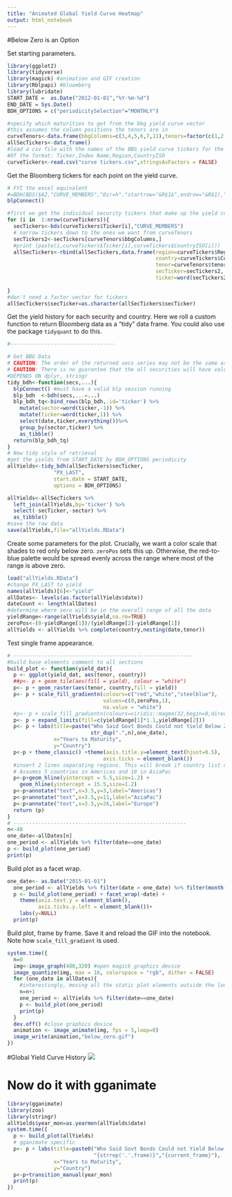 ```yaml
---
title: "Animated Global Yield Curve Heatmap"
output: html_notebook
---
```


#Below Zero is an Option

Set starting parameters.

```r
library(ggplot2)
library(tidyverse)
library(magick) #animation and GIF creation
library(Rblpapi) #bloomberg
library(lubridate)
START_DATE =  as.Date("2012-01-01","%Y-%m-%d")
END_DATE = Sys.Date()
BDH_OPTIONS = c("periodicitySelection"="MONTHLY")

#specify which maturities to get from the bbg yield curve vector
#this assumes the column positions the tenors are in
curveTenors<-data.frame(bbgColumns=c(3,4,5,6,7,11),tenors=factor(c(1,2,3,4,5,10)))
allSecTickers<-data_frame()
#load a csv file with the names of the BBG yield curve tickers for the countries we want
#Of the format: Ticker,Index Name,Region,CountryISO
curveTickers<-read.csv("curve tickers.csv",stringsAsFactors = FALSE)

```
Get the Bloomberg tickers for each point on the yield curve.
```r
# FYI the excel equivalent
#=BDH(BDS($A2,"CURVE_MEMBERS","Dir=h","startrow="&R$1&",endrow="&R$1),"PX_LAST",$M$1,$M$1,"fill=x")
blpConnect()

#first we get the individual security tickers that make up the yield curves.
for (i in  1:nrow(curveTickers)){
  secTickers<-bds(curveTickers$Ticker[i],"CURVE_MEMBERS")
  # narrow tickers down to the ones we want from curveTenors
  secTickers2<-secTickers[curveTenors$bbgColumns,]
  #print (paste(i,curveTickers$Ticker[i],curveTickers$CountryISO[i]))
  allSecTickers<-rbind(allSecTickers,data.frame(region=curveTickers$Region[i],
                                                country=curveTickers$CountryISO[i],
                                                tenor=curveTenors$tenors,
                                                secTicker=secTickers2,
                                                ticker=word(secTickers2,1)))
  
}
#don't need a factor vector for tickers
allSecTickers$secTicker=as.character(allSecTickers$secTicker)

```
Get the yield history for each security and country.  Here we roll a custom function to return Bloomberg data as a "tidy" data frame.  You could also use the package `tidyquant` to do this.
```r
#----------------------------------

# Get BBG Data
# CAUTION: The order of the returned secs series may not be the same as order of the secs inputs
# CAUTION: There is no guarantee that the all securities will have values for the same dates.
#DEPENDS ON dplyr, stringr
tidy_bdh<-function(secs,...){
  blpConnect() #must have a valid blp session running
  blp_bdh  <-bdh(secs,...=...)
  blp_bdh_tq<-bind_rows(blp_bdh,.id='ticker') %>%
    mutate(sector=word(ticker,-1)) %>% 
    mutate(ticker=word(ticker,1)) %>% 
    select(date,ticker,everything())%>%
    group_by(sector,ticker) %>% 
    as_tibble()
  return(blp_bdh_tq)
}
# New tidy style of retrieval
#get the yields from START_DATE by BDH_OPTIONS periodicity
allYields<-tidy_bdh(allSecTickers$secTicker,
               "PX_LAST",
               start.date = START_DATE,
               options = BDH_OPTIONS)

allYields<-allSecTickers %>% 
  left_join(allYields,by='ticker') %>% 
  select(-secTicker,-sector) %>% 
  as_tibble()
#save the raw data
save(allYields,file="allYields.RData")
```
Create some parameters for the plot.  Crucially, we want a color scale that shades to red only below zero. `zeroPos` sets this up.  Otherwise, the red-to-blue palette would be spread evenly across the range where most of the range is above zero.
```r
load("allYields.RData")
#change PX_LAST to yield
names(allYields)[6]<-"yield"
allDates<- levels(as.factor(allYields$date))
dateCount <- length(allDates)
#determine where zero will be in the overall range of all the data
yieldRange<-range(allYields$yield,na.rm=TRUE)
zeroPos<-(0-yieldRange[1])/(yieldRange[2]-yieldRange[1])
allYields <- allYields %>% complete(country,nesting(date,tenor))

```
Test single frame appearance.
```r
# ----------------------------------------------------------
#build base elements comment to all sections
build_plot <- function(yield_dat){
  p <- ggplot(yield_dat, aes(tenor, country))
  ##p<- p + geom_tile(aes(fill = yield), colour = "white")
  p<- p + geom_raster(aes(tenor, country,fill = yield))
  p<- p + scale_fill_gradientn(colours=c("red","white","steelblue"),
                               values=c(0,zeroPos,1),
                               na.value = "white")
  #p<- p + scale_fill_gradientn(colours=viridis::magma(32,begin=0,direction = #1))
  p<- p + expand_limits(fill=c(yieldRange[1]*1.1,yieldRange[2]))
  p<- p + labs(title=paste("Who Said Govt Bonds Could not Yield Below Zero?\n",
                           str_dup(".",n),one_date),
               x="Years to Maturity",
               y="Country")
  p<-p + theme_classic() +theme(axis.title.y=element_text(hjust=0.5),
                               axis.ticks = element_blank())
  #insert 2 lines separating regions. This will break if country list changes
  # Assumes 5 countries in Americas and 10 in AsiaPac
  p<-p+geom_hline(yintercept = 5.5,size=1.2) + 
    geom_hline(yintercept = 15.5,size=1.2)
  p<-p+annotate("text",x=3.5,y=3,label="Americas")
  p<-p+annotate("text",x=3.5,y=11,label="AsiaPac")
  p<-p+annotate("text",x=3.5,y=26,label="Europe")
  return (p)
}
# --------------------------------------------------------
n<-48
one_date<-allDates[n]
one_period <- allYields %>% filter(date==one_date)
p <- build_plot(one_period)
print(p)
```
Build plot as a facet wrap.
```r
one_date<- as.Date("2015-01-01")
  one_period <- allYields %>% filter(date > one_date) %>% filter(month(date)==12)
  p <- build_plot(one_period) + facet_wrap(~date) + 
    theme(axis.text.y = element_blank(),
          axis.ticks.y.left = element_blank())+
    labs(y=NULL)
  print(p)

```
Build plot, frame by frame.  Save it and reload the GIF into the notebook.  Note how `scale_fill_gradient` is used.
```r
system.time({
  n=0
  img<-image_graph(480,320) #open magick graphics device
  image_quantize(img, max = 16, colorspace = "rgb", dither = FALSE)
  for (one_date in allDates){
    #interestingly, moving all the static plot elements outside the loop slows down rendering.
    n=n+1
    one_period <- allYields %>% filter(date==one_date)
    p <- build_plot(one_period)
    print(p)
  }
  dev.off() #close graphics device
  animation <- image_animate(img, fps = 5,loop=0)
  image_write(animation,"below_zero.gif")
})

```
#Global Yield Curve History
![](below_zero.gif)

# Now do it with gganimate
```r
library(gganimate)
library(zoo)
library(stringr)
allYields$year_mon=as.yearmon(allYields$date)
system.time({
  p <- build_plot(allYields)
  # gganimate specific
  p<- p + labs(title=paste0("Who Said Govt Bonds Could not Yield Below Zero?\n",
                            "{strrep('.',frame)}","{current_frame}"),
               x="Years to Maturity",
               y="Country")
  p<-p+transition_manual(year_mon)
  print(p)
})
```



